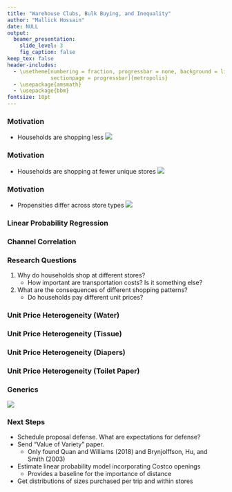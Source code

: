 ```yaml
---
title: "Warehouse Clubs, Bulk Buying, and Inequality"
author: "Mallick Hossain"
date: NULL
output:
  beamer_presentation:
    slide_level: 3
    fig_caption: false
keep_tex: false
header-includes:
  - \usetheme[numbering = fraction, progressbar = none, background = light, 
              sectionpage = progressbar]{metropolis}
  - \usepackage{amsmath}
  - \usepackage{bbm}
fontsize: 10pt
---
```


### Motivation
* Households are shopping less
![](../code/5_figures/nielsenShoppingTripsIncome.png)

### Motivation
* Households are shopping at fewer unique stores
![](../code/5_figures/uniqueRetailersIncome.png)

### Motivation
* Propensities differ across store types
![](../code/5_figures/nielsenChannelPropensitiesVisit.png)

### Linear Probability Regression
\tiny
\input{../code/6_paper/tables/channelPropensity.tex}

### Channel Correlation 
\input{../code/6_paper/tables/channelCor.tex}

### Research Questions
1. Why do households shop at different stores? 
    + How important are transportation costs? Is it something else?
    
2. What are the consequences of different shopping patterns?
    + Do households pay different unit prices? 

### Unit Price Heterogeneity (Water)
\tiny
\input{../code/6_paper/tables/water.tex}

### Unit Price Heterogeneity (Tissue)
\tiny
\input{../code/6_paper/tables/tissue.tex}

### Unit Price Heterogeneity (Diapers)
\tiny
\input{../code/6_paper/tables/diaper.tex}

### Unit Price Heterogeneity (Toilet Paper)
\tiny
\input{../code/6_paper/tables/tp.tex}

### Generics
![](../code/5_figures/genericByChannel.png)


### Next Steps
* Schedule proposal defense. What are expectations for defense?
* Send "Value of Variety" paper. 
    + Only found Quan and Williams (2018) and Brynjolffson, Hu, and Smith (2003)
* Estimate linear probability model incorporating Costco openings
    + Provides a baseline for the importance of distance
* Get distributions of sizes purchased per trip and within stores
